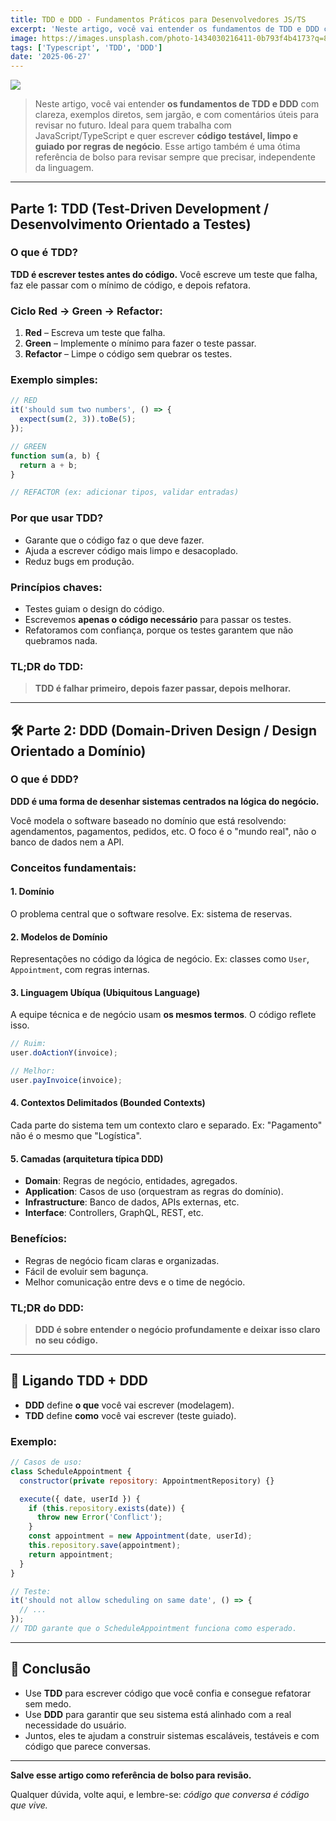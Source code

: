```yaml
---
title: TDD e DDD - Fundamentos Práticos para Desenvolvedores JS/TS
excerpt: 'Neste artigo, você vai entender os fundamentos de TDD e DDD com clareza, exemplos diretos, sem jargão, e com comentários úteis para revisar no futuro. Ideal para quem trabalha com JavaScript/TypeScript e quer escrever código testável, limpo e guiado por regras de negócio'
image: https://images.unsplash.com/photo-1434030216411-0b793f4b4173?q=80&w=1470&auto=format&fit=crop&ixlib=rb-4.1.0&ixid=M3wxMjA3fDB8MHxwaG90by1wYWdlfHx8fGVufDB8fHx8fA%3D%3D
tags: ['Typescript', 'TDD', 'DDD']
date: '2025-06-27'
---
```


![](https://images.unsplash.com/photo-1434030216411-0b793f4b4173?q=80&w=1470&auto=format&fit=crop&ixlib=rb-4.1.0&ixid=M3wxMjA3fDB8MHxwaG90by1wYWdlfHx8fGVufDB8fHx8fA%3D%3D)

> Neste artigo, você vai entender **os fundamentos de TDD e DDD** com clareza, exemplos diretos, sem jargão, e com comentários úteis para revisar no futuro. Ideal para quem trabalha com JavaScript/TypeScript e quer escrever **código testável, limpo e guiado por regras de negócio**. Esse artigo também é uma ótima referência de bolso para revisar sempre que precisar, independente da linguagem.

---

## Parte 1: TDD (Test-Driven Development / Desenvolvimento Orientado a Testes)

### O que é TDD?

**TDD é escrever testes antes do código.**
Você escreve um teste que falha, faz ele passar com o mínimo de código, e depois refatora.

### Ciclo Red → Green → Refactor:

1. **Red** – Escreva um teste que falha.
2. **Green** – Implemente o mínimo para fazer o teste passar.
3. **Refactor** – Limpe o código sem quebrar os testes.

### Exemplo simples:

```javascript
// RED
it('should sum two numbers', () => {
  expect(sum(2, 3)).toBe(5);
});

// GREEN
function sum(a, b) {
  return a + b;
}

// REFACTOR (ex: adicionar tipos, validar entradas)
```

### Por que usar TDD?

* Garante que o código faz o que deve fazer.
* Ajuda a escrever código mais limpo e desacoplado.
* Reduz bugs em produção.

### Princípios chaves:

* Testes guiam o design do código.
* Escrevemos **apenas o código necessário** para passar os testes.
* Refatoramos com confiança, porque os testes garantem que não quebramos nada.

### TL;DR do TDD:

> **TDD é falhar primeiro, depois fazer passar, depois melhorar.**

---

## 🛠️ Parte 2: DDD (Domain-Driven Design / Design Orientado a Domínio)

### O que é DDD?

**DDD é uma forma de desenhar sistemas centrados na lógica do negócio.**

Você modela o software baseado no domínio que está resolvendo: agendamentos, pagamentos, pedidos, etc. O foco é o "mundo real", não o banco de dados nem a API.

### Conceitos fundamentais:

#### 1. Domínio

O problema central que o software resolve. Ex: sistema de reservas.

#### 2. Modelos de Domínio

Representações no código da lógica de negócio. Ex: classes como `User`, `Appointment`, com regras internas.

#### 3. Linguagem Ubíqua (Ubiquitous Language)

A equipe técnica e de negócio usam **os mesmos termos**. O código reflete isso.

```javascript
// Ruim:
user.doActionY(invoice);

// Melhor:
user.payInvoice(invoice);
```

#### 4. Contextos Delimitados (Bounded Contexts)

Cada parte do sistema tem um contexto claro e separado. Ex: "Pagamento" não é o mesmo que "Logística".

#### 5. Camadas (arquitetura típica DDD)

* **Domain**: Regras de negócio, entidades, agregados.
* **Application**: Casos de uso (orquestram as regras do domínio).
* **Infrastructure**: Banco de dados, APIs externas, etc.
* **Interface**: Controllers, GraphQL, REST, etc.

### Benefícios:

* Regras de negócio ficam claras e organizadas.
* Fácil de evoluir sem bagunça.
* Melhor comunicação entre devs e o time de negócio.

### TL;DR do DDD:

> **DDD é sobre entender o negócio profundamente e deixar isso claro no seu código.**

---

## 🤝 Ligando TDD + DDD

* **DDD** define **o que** você vai escrever (modelagem).
* **TDD** define **como** você vai escrever (teste guiado).

### Exemplo:

```javascript
// Casos de uso:
class ScheduleAppointment {
  constructor(private repository: AppointmentRepository) {}

  execute({ date, userId }) {
    if (this.repository.exists(date)) {
      throw new Error('Conflict');
    }
    const appointment = new Appointment(date, userId);
    this.repository.save(appointment);
    return appointment;
  }
}

// Teste:
it('should not allow scheduling on same date', () => {
  // ...
});
// TDD garante que o ScheduleAppointment funciona como esperado.
```

---

## 🌟 Conclusão

* Use **TDD** para escrever código que você confia e consegue refatorar sem medo.
* Use **DDD** para garantir que seu sistema está alinhado com a real necessidade do usuário.
* Juntos, eles te ajudam a construir sistemas escaláveis, testáveis e com código que parece conversas.

---

**Salve esse artigo como referência de bolso para revisão.**

Qualquer dúvida, volte aqui, e lembre-se: *código que conversa é código que vive.*
